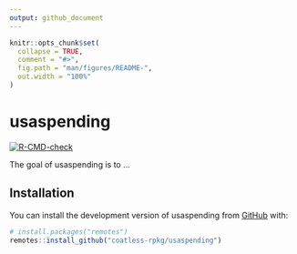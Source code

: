 ```yaml
---
output: github_document
---
```


<!-- README.md is generated from README.Rmd. Please edit that file -->

```r
knitr::opts_chunk$set(
  collapse = TRUE,
  comment = "#>",
  fig.path = "man/figures/README-",
  out.width = "100%"
)
```

# usaspending

<!-- badges: start -->
[![R-CMD-check](https://github.com/coatless-rpkg/usaspending/actions/workflows/R-CMD-check.yaml/badge.svg)](https://github.com/coatless-rpkg/usaspending/actions/workflows/R-CMD-check.yaml)
<!-- badges: end -->

The goal of usaspending is to ...

## Installation

You can install the development version of usaspending from [GitHub](https://github.com/) with:

``` r
# install.packages("remotes")
remotes::install_github("coatless-rpkg/usaspending")
```

